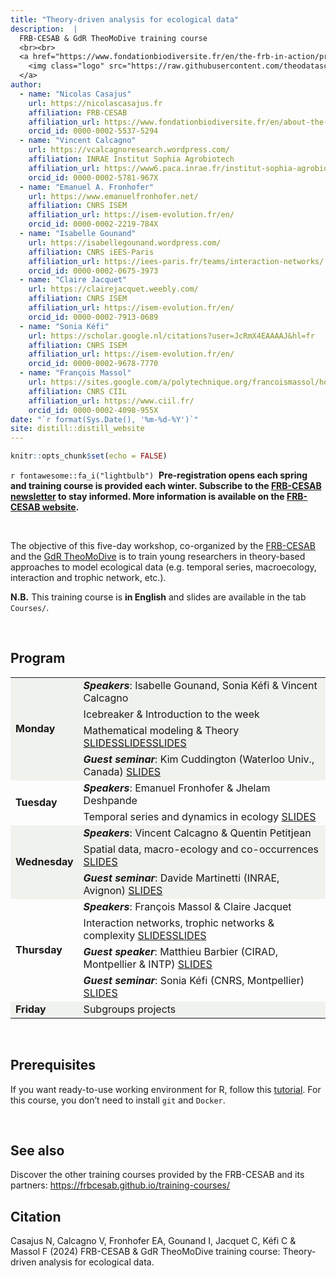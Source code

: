 ```yaml
---
title: "Theory-driven analysis for ecological data"
description:  |
  FRB-CESAB & GdR TheoMoDive training course
  <br><br>
  <a href="https://www.fondationbiodiversite.fr/en/the-frb-in-action/programs-and-projects/le-cesab/develop-skills/theory-driven-analysis-of-ecological-data/">
    <img class="logo" src="https://raw.githubusercontent.com/theodatasci/.github/main/profile/banner-theodatasci_150dpi.png" style="width: 100%;" />
  </a>
author:
  - name: "Nicolas Casajus"
    url: https://nicolascasajus.fr
    affiliation: FRB-CESAB
    affiliation_url: https://www.fondationbiodiversite.fr/en/about-the-foundation/le-cesab/
    orcid_id: 0000-0002-5537-5294
  - name: "Vincent Calcagno"
    url: https://vcalcagnoresearch.wordpress.com/
    affiliation: INRAE Institut Sophia Agrobiotech
    affiliation_url: https://www6.paca.inrae.fr/institut-sophia-agrobiotech
    orcid_id: 0000-0002-5781-967X
  - name: "Emanuel A. Fronhofer"
    url: https://www.emanuelfronhofer.net/
    affiliation: CNRS ISEM
    affiliation_url: https://isem-evolution.fr/en/
    orcid_id: 0000-0002-2219-784X
  - name: "Isabelle Gounand"
    url: https://isabellegounand.wordpress.com/
    affiliation: CNRS iEES-Paris
    affiliation_url: https://iees-paris.fr/teams/interaction-networks/
    orcid_id: 0000-0002-0675-3973
  - name: "Claire Jacquet"
    url: https://clairejacquet.weebly.com/
    affiliation: CNRS ISEM
    affiliation_url: https://isem-evolution.fr/en/
    orcid_id: 0000-0002-7913-0689
  - name: "Sonia Kéfi"
    url: https://scholar.google.nl/citations?user=JcRmX4EAAAAJ&hl=fr
    affiliation: CNRS ISEM
    affiliation_url: https://isem-evolution.fr/en/
    orcid_id: 0000-0002-9678-7770
  - name: "François Massol"
    url: https://sites.google.com/a/polytechnique.org/francoismassol/home
    affiliation: CNRS CIIL
    affiliation_url: https://www.ciil.fr/
    orcid_id: 0000-0002-4098-955X
date: "`r format(Sys.Date(), '%m-%d-%Y')`"
site: distill::distill_website
---
```


```r
knitr::opts_chunk$set(echo = FALSE)
```




::: {.box-info}
`r fontawesome::fa_i("lightbulb")`&nbsp;
**Pre-registration opens each spring and training course is provided each winter. Subscribe to the [FRB-CESAB newsletter](https://www.fondationbiodiversite.fr/en/newsletter/) to stay informed. More information is available on the [FRB-CESAB website](https://www.fondationbiodiversite.fr/en/the-frb-in-action/programs-and-projects/le-cesab/develop-skills/theory-driven-analysis-of-ecological-data/).**
:::

<br />



The objective of this five-day workshop, co-organized by the 
[FRB-CESAB](https://www.fondationbiodiversite.fr/en/about-the-foundation/le-cesab/) 
and the 
[GdR TheoMoDive](https://sete-moulis-cnrs.fr/en/research/centre-for-biodiversity-theory-and-modelling/theomodive)
is to train young researchers in theory-based approaches to model ecological data 
(e.g. temporal series, macroecology, interaction and trophic network, etc.).


**N.B.** This training course is **in English** and slides are available in the tab `Courses/`.


<br />



## Program


<table>
  
  <tr style="background-color:#f0f2ed">
    <td rowspan="4">**Monday**</td>
    <td>**_Speakers_**: Isabelle Gounand, Sonia Kéfi & Vincent Calcagno </td>
  </tr>
  <tr style="background-color:#f0f2ed">
    <td>Icebreaker & Introduction to the week</td>
  </tr>
  <tr style="background-color:#f0f2ed">
    <td>Mathematical modeling & Theory <span class="btn"><a href="courses/theo-modeling/intro_why_models.html">SLIDES</a></span><span class="btn"><a href="courses/theo-modeling/TAED_2024_DEF2.pdf">SLIDES</a></span><span class="btn"><a href="courses/theo-modeling/TDAED_stats_2024.pdf">SLIDES</a></span></td>
  </tr>
  <tr style="background-color:#f0f2ed">
    <td>**_Guest seminar_**: Kim Cuddington (Waterloo Univ., Canada) <span class="btn"><a href="https://www.ecotheory.ca/theorydata/datatheory.html">SLIDES</a></span></td>
  </tr>
  
  <tr>
    <td rowspan="2">**Tuesday**</td>
    <td>**_Speakers_**: Emanuel Fronhofer & Jhelam Deshpande </td>
  </tr>
  <tr>
    <td>Temporal series and dynamics in ecology <span class="btn"><a href="time-series/emmanuel/fronhofer_day2_cesab_theomodive.pdf">SLIDES</a></span></td>
  </tr>

  <tr style="background-color:#f0f2ed">
    <td rowspan="3">**Wednesday**</td>
    <td>**_Speakers_**: Vincent Calcagno & Quentin Petitjean</td>
  </tr>
  <tr style="background-color:#f0f2ed">
    <td>Spatial data, macro-ecology and co-occurrences <span class="btn"><a href="courses/spatial-data/TDAED_day3_slides_2024.pdf">SLIDES</a></span></td>
  </tr>
  <tr style="background-color:#f0f2ed">
    <td>**_Guest seminar_**: Davide Martinetti (INRAE, Avignon) <span class="btn"><a href="courses/spatial-data/Martinetti_SDM_PopilliaJaponica2.pdf">SLIDES</a></span></td>
  </tr>
  
  <tr>
    <td rowspan="4">**Thursday**</td>
    <td>**_Speakers_**: François Massol & Claire Jacquet</td>
  </tr>
  <tr>
    <td>Interaction networks, trophic networks & complexity <span class="btn"><a href="courses/networks/Day4_Networks_2023.pdf">SLIDES</a></span><span class="btn"><a href="courses/networks/Claire/empirical_food_webs_2023.pdf">SLIDES</a></span></td>
  </tr>
   <tr>
    <td>**_Guest speaker_**: Matthieu Barbier (CIRAD, Montpellier & INTP) <span class="btn"><a href="courses/networks/matthieu/MB_cesab.pdf">SLIDES</a></span></td>
  </tr>
  <tr>
    <td>**_Guest seminar_**: Sonia Kéfi (CNRS, Montpellier) <span class="btn"><a href="courses/networks/2022_05_cesab_Kefi.pdf">SLIDES</a></span></td>
  </tr>
  
  <tr style="background-color:#f0f2ed">
    <td>**Friday**</td>
    <td>Subgroups projects</td>
  </tr>
  
</table>




<br/>


## Prerequisites

If you want ready-to-use working environment for R, follow this [tutorial](https://frbcesab.github.io/rsetup). For this course, you don't need to install `git` and `Docker`.


<br/>



## See also


Discover the other training courses provided by the FRB-CESAB and its partners: <https://frbcesab.github.io/training-courses/>



## Citation {.appendix}



Casajus N, Calcagno V, Fronhofer EA, Gounand I, Jacquet C, Kéfi C & Massol F (2024) 
FRB-CESAB & GdR TheoMoDive training course: Theory-driven analysis for ecological data. 
